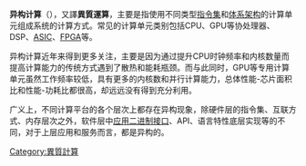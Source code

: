 {{unreferenced|time=2011-06-15T09:17:58+00:00}}
'''异构计算'''（{{lang-en|Heterogeneous computing}}），又譯'''異質運算'''，主要是指使用不同类型[[指令集|指令集]]和[[体系架构|体系架构]]的计算单元组成系统的计算方式。常见的计算单元类别包括CPU、GPU等协处理器、DSP、[[ASIC|ASIC]]、[[FPGA|FPGA]]等。

异构计算近年来得到更多关注，主要是因为通过提升CPU时钟频率和内核数量而提高计算能力的传统方式遇到了散热和能耗瓶颈。而与此同时，GPU等专用计算单元虽然工作频率较低，具有更多的内核数和并行计算能力，总体性能-芯片面积比和性能-功耗比都很高，却远远没有得到充分利用。

广义上，不同计算平台的各个层次上都存在异构现象，除硬件层的指令集、互联方式、内存层次之外，软件层中[[应用二进制接口|应用二进制接口]]、API、语言特性底层实现等的不同，对于上层应用和服务而言，都是异构的。

{{计算机小作品}}
{{Authority control}}
[[Category:異質計算|Category:異質計算]]
